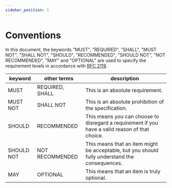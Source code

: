 ```yaml
---
sidebar_position: 1
---
```


# Conventions

In this document, the keywords "MUST", "REQUIRED", "SHALL", "MUST NOT", "SHALL NOT",  "SHOULD", "RECOMMENDED", "SHOULD NOT", "NOT RECOMMENDED",  "MAY" and "OPTIONAL" are used to specify the requirement levels in accordance with [RFC 2119](https://www.ietf.org/rfc/rfc2119.txt).

|keyword|other terms|description |
|----------|-------------|-------------|
|MUST|REQUIRED, SHALL|This is an absolute requirement.|
|MUST NOT|SHALL NOT|This is an absolute prohibition of the specification.|
|SHOULD|RECOMMENDED|This means you can choose to disregard a requirement if you have a valid reason of that choice.|
|SHOULD NOT|NOT RECOMMENDED|This means that an item might be acceptable, but you should fully understand the consequences.|
|MAY|OPTIONAL|This means that an item is truly optional.|